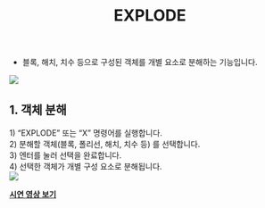 ﻿---
title: EXPLODE
---


[image1]: ../../../../../assets/images/commands/explode/image1.png
[image2]: ../../../../../assets/images/commands/explode/image2.png

* 블록, 해치, 치수 등으로 구성된 객체를 개별 요소로 분해하는 기능입니다.

![][image1]

## **1\. 객체 분해**

1\) “EXPLODE” 또는 “X” 명령어를 실행합니다.  
2\) 분해할 객체(블록, 폴리선, 해치, 치수 등) 를 선택합니다.  
3\) 엔터를 눌러 선택을 완료합니다.  
4\) 선택한 객체가 개별 구성 요소로 분해됩니다.  
![][image2]

[**<Icon name="youtube" class="emoji"/> 시연 영상 보기**](https://youtu.be/7-tj-Z0kQM8) 
